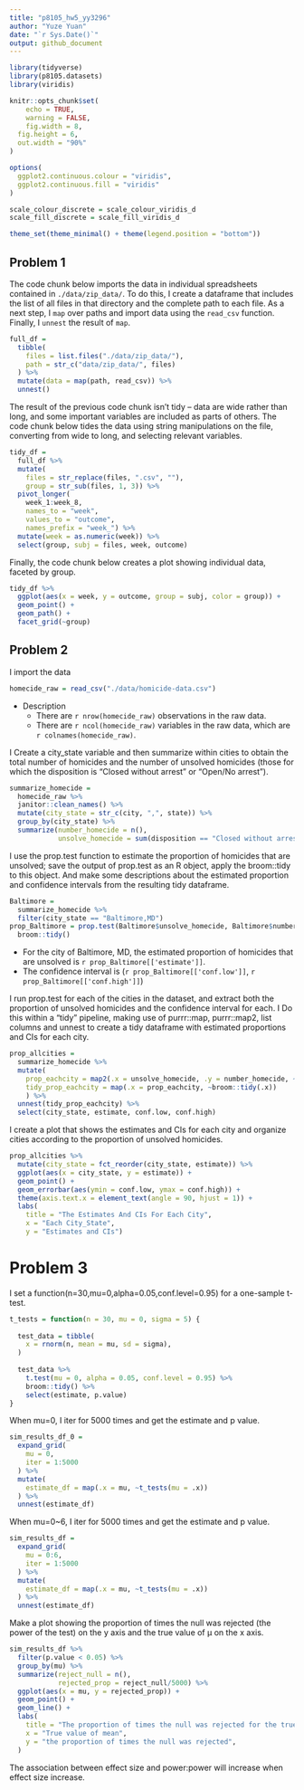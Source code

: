 ```yaml
---
title: "p8105_hw5_yy3296"
author: "Yuze Yuan"
date: "`r Sys.Date()`"
output: github_document
---
```


```r
library(tidyverse)
library(p8105.datasets)
library(viridis)

knitr::opts_chunk$set(
	echo = TRUE,
	warning = FALSE,
	fig.width = 8, 
  fig.height = 6,
  out.width = "90%"
)

options(
  ggplot2.continuous.colour = "viridis",
  ggplot2.continuous.fill = "viridis"
)

scale_colour_discrete = scale_colour_viridis_d
scale_fill_discrete = scale_fill_viridis_d

theme_set(theme_minimal() + theme(legend.position = "bottom"))
```

## Problem 1

The code chunk below imports the data in individual spreadsheets
contained in `./data/zip_data/`. To do this, I create a dataframe that
includes the list of all files in that directory and the complete path
to each file. As a next step, I `map` over paths and import data using
the `read_csv` function. Finally, I `unnest` the result of `map`.

```r
full_df = 
  tibble(
    files = list.files("./data/zip_data/"),
    path = str_c("data/zip_data/", files)
  ) %>% 
  mutate(data = map(path, read_csv)) %>% 
  unnest()
```

The result of the previous code chunk isn’t tidy – data are wide rather
than long, and some important variables are included as parts of others.
The code chunk below tides the data using string manipulations on the
file, converting from wide to long, and selecting relevant variables.

```r
tidy_df = 
  full_df %>% 
  mutate(
    files = str_replace(files, ".csv", ""),
    group = str_sub(files, 1, 3)) %>% 
  pivot_longer(
    week_1:week_8,
    names_to = "week",
    values_to = "outcome",
    names_prefix = "week_") %>% 
  mutate(week = as.numeric(week)) %>% 
  select(group, subj = files, week, outcome)
```


Finally, the code chunk below creates a plot showing individual data,
faceted by group.

```r
tidy_df %>% 
  ggplot(aes(x = week, y = outcome, group = subj, color = group)) + 
  geom_point() + 
  geom_path() + 
  facet_grid(~group)
```

## Problem 2

I import the data

```r
homecide_raw = read_csv("./data/homicide-data.csv")
```

* Description
  * There are `r nrow(homecide_raw)` observations in the raw data.
  * There are `r ncol(homecide_raw)` variables in the raw data, which are `r colnames(homecide_raw)`.

I Create a city_state variable and then summarize within cities to obtain the total number of homicides and the number of unsolved homicides (those for which the disposition is “Closed without arrest” or “Open/No arrest”).

```r
summarize_homecide = 
  homecide_raw %>%
  janitor::clean_names() %>%
  mutate(city_state = str_c(city, ",", state)) %>%
  group_by(city_state) %>% 
  summarize(number_homecide = n(),
            unsolve_homecide = sum(disposition == "Closed without arrest" | disposition == "Open/No arrest"))
```

I use the prop.test function to estimate the proportion of homicides that are unsolved; save the output of prop.test as an R object, apply the broom::tidy to this object. And make some descriptions about the estimated proportion and confidence intervals from the resulting tidy dataframe. 

```r
Baltimore = 
  summarize_homecide %>%
  filter(city_state == "Baltimore,MD")
prop_Baltimore = prop.test(Baltimore$unsolve_homecide, Baltimore$number_homecide) %>%
  broom::tidy()
```
* For the city of Baltimore, MD, the estimated proportion of homicides that are unsolved is `r prop_Baltimore[['estimate']]`.
* The confidence interval is (`r prop_Baltimore[['conf.low']]`, `r prop_Baltimore[['conf.high']]`)

I run prop.test for each of the cities in the dataset, and extract both the proportion of unsolved homicides and the confidence interval for each. I Do this within a “tidy” pipeline, making use of purrr::map, purrr::map2, list columns and unnest to create a tidy dataframe with estimated proportions and CIs for each city.

```r
prop_allcities = 
  summarize_homecide %>% 
  mutate(
    prop_eachcity = map2(.x = unsolve_homecide, .y = number_homecide, ~prop.test(x = .x, n = .y)),
    tidy_prop_eachcity = map(.x = prop_eachcity, ~broom::tidy(.x))
    ) %>%
  unnest(tidy_prop_eachcity) %>% 
  select(city_state, estimate, conf.low, conf.high)
```

I create a plot that shows the estimates and CIs for each city and organize cities according to the proportion of unsolved homicides.

```r
prop_allcities %>% 
  mutate(city_state = fct_reorder(city_state, estimate)) %>% 
  ggplot(aes(x = city_state, y = estimate)) +
  geom_point() +
  geom_errorbar(aes(ymin = conf.low, ymax = conf.high)) +
  theme(axis.text.x = element_text(angle = 90, hjust = 1)) +
  labs(
    title = "The Estimates And CIs For Each City",
    x = "Each City_State",
    y = "Estimates and CIs")
```

# Problem 3
I set a function(n=30,mu=0,alpha=0.05,conf.level=0.95) for a one-sample t-test.

```r
t_tests = function(n = 30, mu = 0, sigma = 5) {
  
  test_data = tibble(
    x = rnorm(n, mean = mu, sd = sigma),
  )
  
  test_data %>% 
    t.test(mu = 0, alpha = 0.05, conf.level = 0.95) %>% 
    broom::tidy() %>% 
    select(estimate, p.value) 
}
```

When mu=0, I iter for 5000 times and get the estimate and p value.

```r
sim_results_df_0 = 
  expand_grid(
    mu = 0, 
    iter = 1:5000
  ) %>% 
  mutate(
    estimate_df = map(.x = mu, ~t_tests(mu = .x))
  ) %>% 
  unnest(estimate_df)
```

When mu=0~6, I iter for 5000 times and get the estimate and p value.

```r
sim_results_df = 
  expand_grid(
    mu = 0:6, 
    iter = 1:5000
  ) %>% 
  mutate(
    estimate_df = map(.x = mu, ~t_tests(mu = .x))
  ) %>% 
  unnest(estimate_df)
```

Make a plot showing the proportion of times the null was rejected (the power of the test) on the y axis and the true value of μ on the x axis. 

```r
sim_results_df %>% 
  filter(p.value < 0.05) %>% 
  group_by(mu) %>% 
  summarize(reject_null = n(),
            rejected_prop = reject_null/5000) %>% 
  ggplot(aes(x = mu, y = rejected_prop)) +
  geom_point() +
  geom_line() +
  labs(
    title = "The proportion of times the null was rejected for the true value of mean",
    x = "True value of mean",
    y = "the proportion of times the null was rejected",
  )
```

The association between effect size and power:power will increase when effect size increase. 

